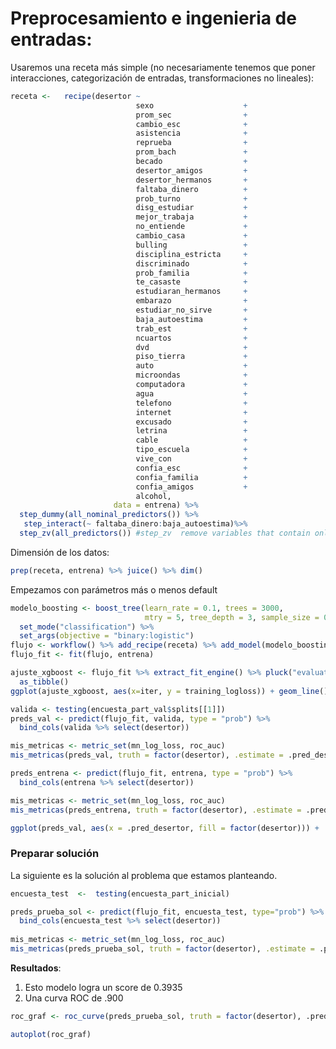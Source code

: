 # Preprocesamiento e ingenieria de entradas:


Usaremos una receta más simple (no necesariamente tenemos que poner interacciones,
categorización de entradas, transformaciones no lineales):


```r
receta <-   recipe(desertor ~ 
                            sexo                    +
                            prom_sec                +
                            cambio_esc              +
                            asistencia              +
                            reprueba                +
                            prom_bach               +
                            becado                  +
                            desertor_amigos         +
                            desertor_hermanos       +
                            faltaba_dinero          +
                            prob_turno              +
                            disg_estudiar           +
                            mejor_trabaja           +
                            no_entiende             +
                            cambio_casa             +
                            bulling                 +
                            disciplina_estricta     +
                            discriminado            +
                            prob_familia            +
                            te_casaste              +
                            estudiaran_hermanos     +
                            embarazo                +
                            estudiar_no_sirve       +
                            baja_autoestima         +
                            trab_est                +
                            ncuartos                +
                            dvd                     +
                            piso_tierra             +
                            auto                    +
                            microondas              +
                            computadora             +
                            agua                    +
                            telefono                +
                            internet                +
                            excusado                +
                            letrina                 +
                            cable                   +
                            tipo_escuela            +
                            vive_con                +
                            confia_esc              +
                            confia_familia          +
                            confia_amigos           +
                            alcohol,                 
                       data = entrena) %>%
  step_dummy(all_nominal_predictors()) %>%
   step_interact(~ faltaba_dinero:baja_autoestima)%>%
  step_zv(all_predictors()) #step_zv  remove variables that contain only a single value.
```


Dimensión de los datos:

```r
prep(receta, entrena) %>% juice() %>% dim()
```


Empezamos con parámetros más o menos default

```r
modelo_boosting <- boost_tree(learn_rate = 0.1, trees = 3000, 
                              mtry = 5, tree_depth = 3, sample_size = 0.8) %>%
  set_mode("classification") %>% 
  set_args(objective = "binary:logistic")
flujo <- workflow() %>% add_recipe(receta) %>% add_model(modelo_boosting)
flujo_fit <- fit(flujo, entrena)
```

```r
ajuste_xgboost <- flujo_fit %>% extract_fit_engine() %>% pluck("evaluation_log") %>%
  as_tibble()
ggplot(ajuste_xgboost, aes(x=iter, y = training_logloss)) + geom_line()
```




```r
valida <- testing(encuesta_part_val$splits[[1]])
preds_val <- predict(flujo_fit, valida, type = "prob") %>% 
  bind_cols(valida %>% select(desertor))
```


```r
mis_metricas <- metric_set(mn_log_loss, roc_auc)
mis_metricas(preds_val, truth = factor(desertor), .estimate = .pred_desertor, event_level = "first")
```

```r
preds_entrena <- predict(flujo_fit, entrena, type = "prob") %>% 
  bind_cols(entrena %>% select(desertor))
```


```r
mis_metricas <- metric_set(mn_log_loss, roc_auc)
mis_metricas(preds_entrena, truth = factor(desertor), .estimate = .pred_desertor, event_level = "first")
```
```r
ggplot(preds_val, aes(x = .pred_desertor, fill = factor(desertor))) +   geom_histogram(alpha=0.8)
```



### Preparar solución
La siguiente es la solución al problema que estamos planteando.


```r
encuesta_test  <-  testing(encuesta_part_inicial)

preds_prueba_sol <- predict(flujo_fit, encuesta_test, type="prob") %>% 
  bind_cols(encuesta_test %>% select(desertor)) 
 
mis_metricas <- metric_set(mn_log_loss, roc_auc)
mis_metricas(preds_prueba_sol, truth = factor(desertor), .estimate = .pred_desertor, event_level = "first") 


```





**Resultados**:

1. Esto modelo logra un score de $0.3935$
2. Una curva ROC de $.900$


```r
roc_graf <- roc_curve(preds_prueba_sol, truth = factor(desertor), .pred_desertor,event_level = "first")

autoplot(roc_graf)
```



